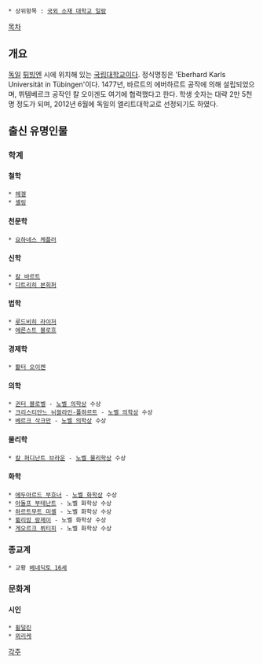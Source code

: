  * 상위항목 : [[국외 소재 대학교 일람]]

[[목차]]
== 개요 ==
[[독일]] [[튀빙엔]] 시에 위치해 있는 [[국립대학교]]이다. 정식명칭은 'Eberhard Karls Universität in Tübingen'이다. 1477년, 바르트의 에버하르트 공작에 의해 설립되었으며, 뷔템베르크 공작인 칼 오이겐도 여기에 협력했다고 한다. 학생 숫자는 대략 2만 5천 명 정도가 되며, 2012년 6월에 독일의 엘리트대학교로 선정되기도 하였다. 

== 출신 유명인물 ==
=== 학계 ===
==== 철학 ====
 * [[헤겔]] 
 * [[셸링]] 
==== 천문학 ====
 * [[요하네스 케플러]]
==== 신학 ====
 * [[칼 바르트]] 
 * [[디트리히 본회퍼]]
==== 법학 ====
 * [[루드비히 라이저]]
 * [[에른스트 블로흐]] 
==== 경제학 ====
 * [[봘터 오이켄]]
==== 의학 ====
 * [[귄터 블로벨]] - [[노벨 의학상]] 수상
 * [[크리스티안느 뉘쓸라인-폴하르트]] - [[노벨 의학상]] 수상
 * [[베르크 삭크만]] - [[노벨 의학상]] 수상 
==== 물리학 ====
 * [[칼 퍼디난트 브라운]] - [[노벨 물리학상]] 수상
==== 화학 ====
 * [[에두아르드 부흐너]] - [[노벨 화학상]] 수상
 * [[아돌프 부테난트]] - 노벨 화학상 수상
 * [[하르트무트 미셸]] - 노벨 화학상 수상
 * [[뷜리암 람제이]] - 노벨 화학상 수상
 * [[게오르크 뷔티히]] - 노벨 화학상 수상
=== 종교계 ===
 * 교황 [[베네딕토 16세]]
=== 문화계 ===
==== 시인 ==== 
 * [[횔덜린]]
 * [[뫼리케]]





[[각주]]
